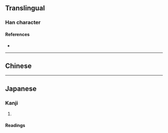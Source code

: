 {{character info/new}}
==Translingual==

===Han character===
{{Han char|rn=15|rad=冫|as=05|sn=7|four=|canj=IMRVP|ids=⿰冫民}}

====References====
* {{Han ref|kx=0132.071|dkj=01629|dj=0295.100|hdz=10296.060|uh=51BA|ud=20922}}

----

==Chinese==
{{zh-see|泯|v}}

----

==Japanese==

===Kanji===
{{ja-kanji|grade=|rs=冫05}}

# {{rfdef|ja|sort=冫05}}

====Readings====
{{ja-readings
|goon=みん, めん
|kanon=びん, べん
|kun=ほろ-びる}}